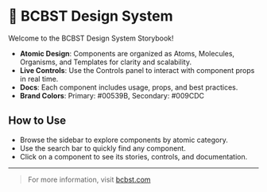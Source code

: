 
<Meta title="Introduction" />

# 🎨 BCBST Design System

Welcome to the BCBST Design System Storybook!

- **Atomic Design**: Components are organized as Atoms, Molecules, Organisms, and Templates for clarity and scalability.
- **Live Controls**: Use the Controls panel to interact with component props in real time.
- **Docs**: Each component includes usage, props, and best practices.
- **Brand Colors**: Primary: #00539B, Secondary: #009CDC

## How to Use
- Browse the sidebar to explore components by atomic category.
- Use the search bar to quickly find any component.
- Click on a component to see its stories, controls, and documentation.

---

> For more information, visit [bcbst.com](https://bcbst.com)
